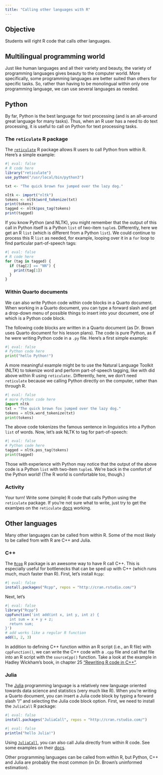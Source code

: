 ```yaml
---
title: "Calling other languages with R"
---
```


## Objective

Students will right R code that calls other languages.

## Multilingual programming world

Just like human languages and all their variety and beauty, the variety of programming languages gives beauty to the computer world. More specifically, some programming languages are better suited than others for specific tasks. So, rather than having to be monolingual within only one programming language, we can use several languages as needed.

## Python

By far, Python is the best language for text processing (and is an all-around great language for many tasks). Thus, when an R user has a need to do text processing, it is useful to call on Python for text processing tasks.

### The `reticulate` R package

The [`reticulate`](https://rstudio.github.io/reticulate/) R package allows R users to call Python from within R. Here's a simple example:

```r
#| eval: false
# R code here
library("reticulate")
use_python("/usr/local/bin/python3")

txt <- "The quick brown fox jumped over the lazy dog."

nltk <- import("nltk")
tokens <- nltk$word_tokenize(txt)
print(tokens)
tagged <- nltk$pos_tag(tokens)
print(tagged)
```

If you know Python (and NLTK), you might remember that the output of this call in Python itself is a Python `list` of two-item `tuple`s. Differently, here we get an R `list` (which is different from a Python `list`). We could continue to process this R `list` as needed, for example, looping over it in a `for` loop to find particular part-of-speech tags:

```r
#| eval: false
# R code here
for (tag in tagged) {
  if (tag[2] == "NN") {
    print(tag[1])
  }
}
```

### Within Quarto documents

We can also write Python code within code blocks in a Quarto document. When working in a Quarto document, you can type a forward slash and get a drop-down menu of possible things to insert into your document, one of which is a Python code block.

The following code blocks are written in a Quarto document (as Dr. Brown uses Quarto document for his lesson plans). The code is pure Python, as if he were writing Python code in a `.py` file. Here's a first simple example:

```python
#| eval: false
# Python code here
print("hello Python!")
```

A more meaningful example might be to use the Natural Language Toolkit (NLTK) to tokenize word and perform part-of-speech tagging, like with did above within R using `reticulate`:. Differently, here, we don't need `reticulate` because we calling Python directly on the computer, rather than through R.

```python
#| eval: false
# more Python code here
import nltk
txt = "The quick brown fox jumped over the lazy dog."
tokens = nltk.word_tokenize(txt)
print(tokens)
```

The above code tokenizes the famous sentence in linguistics into a Python `list` of words. Now, let's ask NLTK to tag for part-of-speech:

```python
#| eval: false
# Python code here
tagged = nltk.pos_tag(tokens)
print(tagged)
```

Those with experience with Python may notice that the output of the above code is a Python `list` with two-item `tuple`s. We're back in the comfort of the Python world! (The R world is comfortable too, though.)

### Activity

Your turn! Write some (simple) R code that calls Python using the `reticulate` package. If you're not sure what to write, just try to get the examlpes on the `reticulate` [docs](https://rstudio.github.io/reticulate/) working.

## Other languages

Many other languages can be called from within R. Some of the most likely to be called from with R are C++ and Julia.

### C++

The [`Rcpp`](https://cran.r-project.org/web/packages/Rcpp/index.html) R package is an awesome way to have R call C++. This is especially useful for bottlenecks that can be sped up with C++ (which runs much, much faster than R). First, let's install `Rcpp`:

```r
#| eval: false
install.packages("Rcpp", repos = "http://cran.rstudio.com/")
```

Next, let's

```r
#| eval: false
library("Rcpp")
cppFunction('int add(int x, int y, int z) {
  int sum = x + y + z;
  return sum;
}')
# add works like a regular R function
add(1, 2, 3)
```

In addition to defining C++ function within an R script (i.e., an R file) with `cppFunction()`, we can write the C++ code with a `.cpp` file and call that file into an R script with the `sourceCpp()` function. Take a look at the example in Hadley Wickham's book, in chapter 25 ["Rewriting R code in C++"](https://adv-r.hadley.nz/rcpp.html#sourceCpp).

### Julia

The [Julia](https://julialang.org/) programming language is a relatively new language oriented towards data science and statistics (very much like R). When you're writing a Quarto document, you can insert a Julia code block by typing a forward slash "/" and selecting the Julia code block option. First, we need to install the `JuliaCall` R package:

```r
#| eval: false
install.packages("JuliaCall", repos = "http://cran.rstudio.com/")
```

```julia
#| eval: false
println("hello Julia!")
```

Using [`JuliaCall`](https://cran.r-project.org/web/packages/JuliaCall/), you can also call Julia directly from within R code. See some examples on their [docs](https://cran.r-project.org/web/packages/JuliaCall/readme/README.html).

Other programming languages can be called from within R, but Python, C++ and Julia are probably the most common (in Dr. Brown's uninformed estimation).
